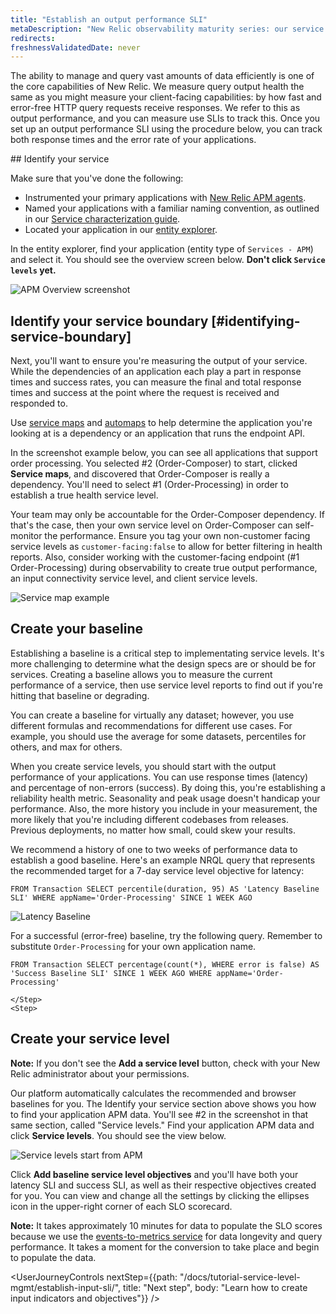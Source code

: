 ```yaml
---
title: "Establish an output performance SLI"
metaDescription: "New Relic observability maturity series: our service level management guide shows you how to easily measure and communicate the overall health, performance, and quality of your digital products and services to all stakeholders."
redirects:
freshnessValidatedDate: never
---
```






The ability to manage and query vast amounts of data efficiently is one of the core capabilities of New Relic. We measure query output health the same as you might measure your client-facing capabilities: by how fast and error-free HTTP query requests receive responses. We refer to this as output performance, and you can measure use SLIs to track this. Once you set up an output performance SLI using the procedure below, you can track both response times and the error rate of your applications.

<Steps>
    <Step>
## Identify your service

Make sure that you've done the following:
* Instrumented your primary applications with [New Relic APM agents](/docs/apm/new-relic-apm/getting-started/introduction-apm).
* Named your applications with a familiar naming convention, as outlined in our [Service characterization guide](/docs/new-relic-solutions/observability-maturity/operational-efficiency/sc-implementation-guide/#improvement-process).
* Located your application in our [entity explorer](/docs/new-relic-solutions/new-relic-one/core-concepts/new-relic-explorer-view-performance-across-apps-services-hosts#find).

In the entity explorer, find your application (entity type of `Services - APM`) and select it. You should see the overview screen below. **Don't click `Service levels` yet.**

<img
  alt="APM Overview screenshot"
  src={apmOverviewScreen}
/>        
    </Step>
    <Step>
## Identify your service boundary [#identifying-service-boundary]

Next, you'll want to ensure you're measuring the output of your service. While the dependencies of an application each play a part in response times and success rates, you can measure the final and total response times and success at the point where the request is received and responded to.

Use [service maps](/docs/new-relic-one/ui-data/service-maps/how-use-service-maps/) and [automaps](/docs/new-relic-one/ui-data/automaps) to help determine the application you're looking at is a dependency or an application that runs the endpoint API.

In the screenshot example below, you can see all applications that support order processing. You selected #2 (Order-Composer) to start, clicked **Service maps**, and discovered that Order-Composer is really a dependency. You'll need to select #1 (Order-Processing) in order to establish a true health service level.

Your team may only be accountable for the Order-Composer dependency. If that's the case, then your own service level on Order-Composer can self-monitor the performance. Ensure you tag your own non-customer facing service levels as `customer-facing:false` to allow for better filtering in health reports. Also, consider working with the customer-facing endpoint (#1 Order-Processing) during observability to create true output performance, an input connectivity service level, and client service levels.

<img
  alt="Service map example"
  src={apmServiceBoundary}
/>        
    </Step>
    <Step>
## Create your baseline

Establishing a baseline is a critical step to implementating service levels. It's more challenging to determine what the design specs are or should be for services. Creating a baseline allows you to measure the current performance of a service, then use service level reports to find out if you're hitting that baseline or degrading.

You can create a baseline for virtually any dataset; however, you use different formulas and recommendations for different use cases. For example, you should use the average for some datasets, percentiles for others, and max for others.

When you create service levels, you should start with the output performance of your applications. You can use response times (latency) and percentage of non-errors (success). By doing this, you're establishing a reliability health metric. Seasonality and peak usage doesn't handicap your performance. Also, the more history you include in your measurement, the more likely that you're including different codebases from releases. Previous deployments, no matter how small, could skew your results.

We recommend a history of one to two weeks of performance data to establish a good baseline. Here's an example NRQL query that represents the recommended target for a 7-day service level objective for latency:

```
FROM Transaction SELECT percentile(duration, 95) AS 'Latency Baseline SLI' WHERE appName='Order-Processing' SINCE 1 WEEK AGO
```

<img
  alt="Latency Baseline"
  src={apmLatencyBaseline}
/>

For a successful (error-free) baseline, try the following query. Remember to substitute `Order-Processing` for your own application name.

```
FROM Transaction SELECT percentage(count(*), WHERE error is false) AS 'Success Baseline SLI' SINCE 1 WEEK AGO WHERE appName='Order-Processing'
```        
    </Step>
    <Step>
## Create your service level

**Note:** If you don't see the **Add a service level** button, check with your New Relic administrator about your permissions.

Our platform automatically calculates the recommended <InlinePopover type="apm" /> and browser baselines for you. The Identify your service section above shows you how to find your application APM data. You'll see #2 in the screenshot in that same section, called "Service levels." Find your application APM data and click **Service levels**. You should see the view below.

<img
  alt="Service levels start from APM"
  src={apmSLStartFromApm}
/>

Click **Add baseline service level objectives** and you'll have both your latency SLI and success SLI, as well as their respective objectives created for you. You can view and change all the settings by clicking the ellipses icon in the upper-right corner of each SLO scorecard.

**Note:** It takes approximately 10 minutes for data to populate the SLO scores because we use the [events-to-metrics service](/docs/data-apis/convert-to-metrics/create-metrics-other-data-types/) for data longevity and query performance. It takes a moment for the conversion to take place and begin to populate the data.        
    </Step>
</Steps>

<UserJourneyControls
    nextStep={{path: "/docs/tutorial-service-level-mgmt/establish-input-sli/", title: "Next step", body: "Learn how to create input indicators and objectives"}}
/>